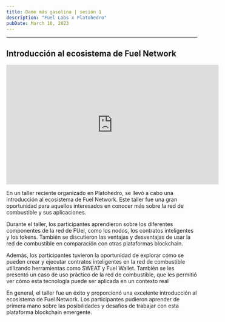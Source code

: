 ```yaml
---
title: Dame más gasolina | sesión 1
description: "Fuel Labs x Platohedro"
pubDate: March 10, 2023
---
```






---

<div> 

  <h2> Introducción al ecosistema de Fuel Network</h2>
<iframe width="560" height="315" src="https://www.youtube.com/embed/PvWpQJA_91s" title="YouTube video player" frameborder="0" allow="accelerometer; autoplay; clipboard-write; encrypted-media; gyroscope; picture-in-picture; web-share" allowfullscreen></iframe>
  
 En un taller reciente organizado en Platohedro, se llevó a cabo una introducción al ecosistema de Fuel Network. Este taller fue una gran oportunidad para aquellos interesados en conocer más sobre la red de combustible y sus aplicaciones.

 
Durante el taller, los participantes aprendieron sobre los diferentes componentes de la red de FUel, como los nodos, los contratos inteligentes y los tokens. También se discutieron las ventajas y desventajas de usar la red de combustible en comparación con otras plataformas blockchain.</p>

Además, los participantes tuvieron la oportunidad de explorar cómo se pueden crear y ejecutar contratos inteligentes en la red de combustible utilizando herramientas como SWEAT y Fuel Wallet. También se les presentó un caso de uso práctico de la red de combustible, que les permitió ver cómo esta tecnología puede ser aplicada en un contexto real

En general, el taller fue un éxito y proporcionó una excelente introducción al ecosistema de Fuel Network. Los participantes pudieron aprender de primera mano sobre las posibilidades y desafíos de trabajar con esta plataforma blockchain emergente.
  
</div>
